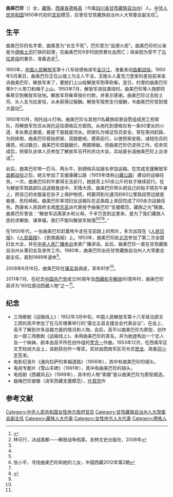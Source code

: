 '''曲美巴珍'''（{{bd|1927年||2008年|6月16日}}）女，[[藏族|藏族]]，[[西康省|西康省]][[德格县|德格县]]（今属[[四川省|四川省]][[甘孜藏族自治州|甘孜藏族自治州]]）人。[[中华人民共和国|中华人民共和国]]1950年代初的[[支前|支前]]模范，后曾任甘孜藏族自治州人大常委会副主任<ref name=zgxz>{{Cite web |url=http://www.tibet.cn/sd2011/zxygyltxyg/xsddxyg/frzp/201107/t20110727_1111110.html |title=曲美巴珍：运输线上的“支前模范”，中国西藏新闻网，2011-07-27 |accessdate=2015-03-06 |archive-date=2014-08-12 |archive-url=https://web.archive.org/web/20140812182449/http://www.tibet.cn/sd2011/zxygyltxyg/xsddxyg/frzp/201107/t20110727_1111110.html |dead-url=no }}</ref>。

==生平==
曲美巴珍的名字里，曲美意为“长生不死”，巴珍意为“品德火炬”。曲美巴珍的父亲是为[[德格土司|德格土司]]打铁的奴隶，在曲美巴珍9岁时因劳累吐血而亡；母亲因为受不了[[乌拉差役|乌拉差役]]的重负，准备逃走<ref name=lin>林可行，决战昌都——解放战争档案，吉林文史出版社，2006年</ref>。

1950年，[[中国人民解放军|中国人民解放军]]第十八军经德格进军[[金沙江|金沙江]]，准备发动[[昌都战役|昌都战役]]。1950年5月某日，曲美巴珍正在山坡上为主人干活，玉隆头人夏克刀登家的差役前来告诉曲美巴珍，解放军来了，要她们上山给解放军割草砍柴。翌日，村里的曲美巴珍等9个人带刀和绳子上山。1950年7月，解放军进驻龚垭村。曲美巴珍等人随即将柴草交到解放军驻地。解放军将柴草按价付款，并表示感谢。曲美巴珍过去给土司、头人支乌拉差役，从未获得过报酬。解放军按劳支付报酬，令曲美巴珍受到很大震动<ref name=lin/>。

1950年10月，岗托战斗打响。曲美巴珍与其他11名藏族奴隶自愿组成民工担架队，将解放军伤员从岗托运往德格后方医院。从岗托到德格仅有一条50里长的小道，多处靠近悬崖，悬崖下面就是河水。担架队为保证伤员安全，常在夜间赶路，为防摔倒，曲美巴珍肩抬担架，双膝跪地，摸索前行，以使担架安稳，减轻伤员的痛苦。经过数日，曲美巴珍双腿磨烂，两膝擦破。但曲美巴珍仍坚持工作。任务完成后，担架队全体人员参加了解放军召开的庆功大会，兵站首长请曲美巴珍上台讲话<ref name=lin/>。

此后，曲美巴珍带一匹马、两头牛，到德格兵站报名参加运输。在完成支援解放军[[昌都战役|昌都战役]]之后，她又参加了支援康藏公路（1955年改称[[川藏公路|川藏公路]]）建设的运输任务。一次，曲美巴珍的牛累得无法前行，她就背上50余公斤的驮子继续前行。在为解放军筑路部队运送粮食途中，天降大雨，曲美巴珍带头把自己的毡子搭在牛身上，把自己的衣服盖在驮子上保护物资。柯鹿洞到光通河的60公里路段旁边就是悬崖，危险崎岖。曲美巴珍率领妇女运输队在这条路上来回完成了l00余次运输任务。西康省人民政府主席[[廖志高|廖志高]]派代表授予曲美巴珍“支援模范，藏族之光”锦旗。曲美巴珍曾说：“解放军远离家乡和父母，千辛万苦到这里来，是为了我们藏族人民的求解放、谋幸福，我们不能叫解放军挨饿<ref name=zgxz/><ref name=zxp>张小平，寻找曲美巴珍和她的儿女，中国西藏2012年第2期</ref><ref name=lin/><ref>{{Cite web |url=http://roll.sohu.com/20141224/n407254136.shtml |title=父辈的天路：18军参谋长之子回忆十万大军建设川藏公路，搜狐，2014-12-24 |accessdate=2015-03-06 |archive-date=2015-04-02 |archive-url=https://web.archive.org/web/20150402173620/http://roll.sohu.com/20141224/n407254136.shtml |dead-url=no }}</ref>。”

在1950年代，一张曲美巴珍赶着牦牛走在支前路上的照片，多次出现在《[[人民日报|人民日报]]》、《[[人民画报|人民画报]]》、《民族画报》上。1953年，曲美巴珍赴[[北京|北京]]参加了第二次全国妇女大会，并在[[中央人民广播电台|中央人民广播电台]]发表广播讲话。此后，曲美巴珍一直在甘孜藏族自治州从事妇女及宣传工作。1980年，曲美巴珍出任甘孜藏族自治州人大常委会副主任，直到1989年退休<ref name=zxp/>。

2008年6月16日，曲美巴珍在[[康定县|康定县]]病逝，享年81岁<ref name=zxp/>。

2011年7月，在纪念[[中国共产党|中国共产党]]成立90周年及[[西藏和平解放|西藏和平解放]]60周年时，曲美巴珍获评为“60位感动西藏人物”之一<ref name=zxp/>。

==纪念==
*三场歌剧《运输线上》：1952年3月中旬，中国人民解放军第十八军政治部文工团的高平参加了在马尼根果举行的“康北五县支援总会代表会议”。在会上，高平了解到许多运输方面的情况和人物。会后，高平以曲美巴珍为原型，创作出一部三场歌剧《运输线上》，未用曲美巴珍的真名，并为她虚构出一个恋人及一个妹妹。剧本由高平所在创作组的[[罗念一|罗念一]]作曲。1953年12月，在西南军区文艺检阅大会上，该剧获创作一等奖，奖状由西南军区司令员[[贺龙|贺龙]]、政委[[邓小平|邓小平]]签发。
*电影纪录片《通向拉萨的幸福道路》（1956年），其中有曲美巴珍的镜头。
*电视专题片《雪山丰碑》（1991年），其中有曲美巴珍的镜头。
*电视剧《西藏风云》（1999年），其中的人物“索娜”是以曲美巴珍为原型塑造。
*曲梅巴珍塑像（进军西藏支援模范），[[叶其宗|叶其宗]]作

==参考文献==
{{reflist}}

[[Category:中华人民共和国女性地方政府官员|Category:中华人民共和国女性地方政府官员]]
[[Category:甘孜藏族自治州人大常委会副主任|Category:甘孜藏族自治州人大常委会副主任]]
[[Category:藏族人大代表|Category:藏族人大代表]]
[[Category:女性地方人大代表|Category:女性地方人大代表]]
[[Category:德格人|Category:德格人]]